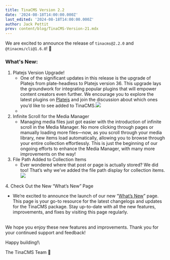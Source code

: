 ```yaml
---
title: TinaCMS Version 2.2
date: '2024-08-18T14:00:00.000Z'
last_edited: '2024-08-18T14:00:00.000Z'
author: Jack Pettit
prev: content/blog/TinaCMS-Version-21.mdx
---
```


We are excited to announce the release of `tinacms@2.2.0` and `@tinacms/cli@1.6.0`! 🚀

### What's New:

1. Platejs Version Upgrade!
   * One of the significant updates in this release is the upgrade of Platejs from plate-headless to Platejs version 36. This upgrade lays the groundwork for integrating popular plugins that will empower content creators even further. We encourage you to explore the latest plugins on [Platejs](https://platejs.org/docs#plugins "Platejs") and join the discussion about which ones you’d like to see added to TinaCMS.![](https://res.cloudinary.com/forestry-demo/image/upload/v1724047007/blog-media/2.2/SCR-20240819-nzej_ocb7rm.png)
   *
2. Infinite Scroll for the Media Manager
   * Managing media files just got easier with the introduction of infinite scroll in the Media Manager. No more clicking through pages or manually loading more files—now, as you scroll through your media library, new items load automatically, allowing you to browse through your entire collection effortlessly. This is just the beginning of our ongoing efforts to enhance the Media Manager, with many more improvements on the way!
3. File Path Added to Collection Items
   * Ever wondered where that post or page is actually stored? We did too! That’s why we’ve added the file path display for collection items.![](https://res.cloudinary.com/forestry-demo/image/upload/v1724047003/blog-media/2.2/SCR-20240819-nyxv_gh40bt.png)

4\. Check Out the New “What’s New” Page

* We’re excited to announce the launch of our new “[What’s New](https://tina.io/whats-new/tinacms/)” page. This page is your go-to resource for the latest changelogs and updates for the TinaCMS package. Stay up-to-date with all the new features, improvements, and fixes by visiting this page regularly.

\
We hope you enjoy these new features and improvements. Thank you for your continued support and feedback!

Happy building!\


The TinaCMS Team 🦙
